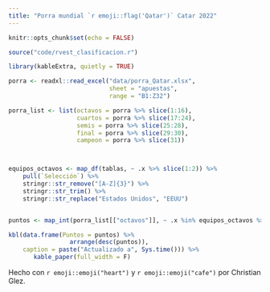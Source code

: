 ```yaml
---
title: "Porra mundial `r emoji::flag('Qatar')` Catar 2022"
---
```


```r

knitr::opts_chunk$set(echo = FALSE)
```

```r


source("code/rvest_clasificacion.r")

library(kableExtra, quietly = TRUE)

porra <- readxl::read_excel("data/porra_Qatar.xlsx",
                            sheet = "apuestas",
                            range = "B1:Z32")

porra_list <- list(octavos = porra %>% slice(1:16),
                   cuartos = porra %>% slice(17:24),
                   semis = porra %>% slice(25:28),
                   final = porra %>% slice(29:30),
                   campeon = porra %>% slice(31))



equipos_octavos <- map_df(tablas, ~ .x %>% slice(1:2)) %>% 
    pull(`Selección`) %>% 
    stringr::str_remove("[A-Z]{3}") %>% 
    stringr::str_trim() %>% 
    stringr::str_replace("Estados Unidos", "EEUU")


puntos <- map_int(porra_list[["octavos"]], ~ .x %in% equipos_octavos %>% sum)

kbl(data.frame(Puntos = puntos) %>% 
                 arrange(desc(puntos)),
    caption = paste("Actualizado a", Sys.time())) %>% 
       kable_paper(full_width = F)
```

Hecho con `r emoji::emoji("heart")` y `r emoji::emoji("cafe")` por Christian Glez.
